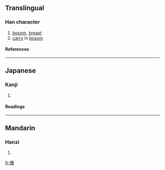{{see|懷}}

==Translingual==
===Han character===
{{Han char|rn=61|rad=心|as=13|sn=16|four=|canj=心卜田女 (PYWV), X心卜田女 (XPYWV)}}
# [[bosom]], [[breast]]
# [[carry]] in [[bosom]]
====References====
{{Han ref|kx=0406.141|dkj=11351|dj=0747.100|hdz=42362.100|uh=61D0|ud=25040}}

----
==Japanese==
===Kanji===
{{ja-kanji|grade=c|rs=心13}}
# {{defn|Japanese}} 
====Readings====
{{ja-readings|on=[[かい]] (kai)|kun=[[なつく]] (natsuku), [[ふところ]] (futokoro), [[おもう]] (omou)}}

----
==Mandarin==
===Hanzi===
{{cmn-hanzi|pin=[[huái]] ([[huai2]])|wg=huai<sup>2</sup>}}
# {{defn|Mandarin}}

[[fr:懐]]